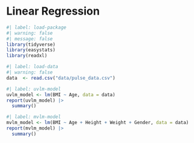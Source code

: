 # Linear Regression

```{r}
#| label: load-package
#| warning: false
#| message: false
library(tidyverse)
library(easystats)
library(readxl)
```

```{r}
#| label: load-data 
#| warning: false
data  <- read.csv("data/pulse_data.csv")
```

```{r}
#| label: uvlm-model
uvlm_model <- lm(BMI ~ Age, data = data)
report(uvlm_model) |> 
  summary()
```

```{r}
#| label: mvlm-model
mvlm_model <- lm(BMI ~ Age + Height + Weight + Gender, data = data)
report(mvlm_model) |> 
  summary()
```





